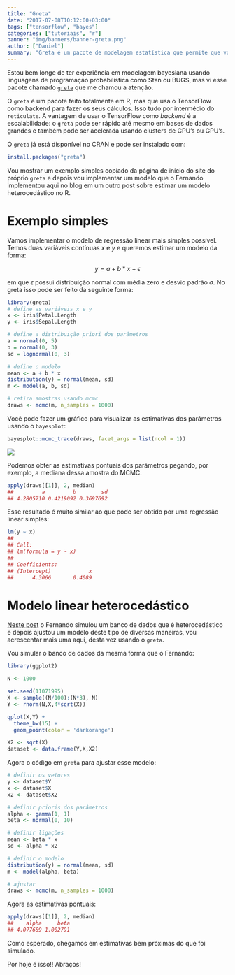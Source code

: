 ```yaml
---
title: "Greta"
date: "2017-07-08T10:12:00+03:00"
tags: ["tensorflow", "bayes"]
categories: ["tutoriais", "r"]
banner: "img/banners/banner-greta.png"
author: ["Daniel"]
summary: "Greta é um pacote de modelagem estatística que permite que você defina seus modelos interativamente em R e depois os estime usando MCMC."
---
```


Estou bem longe de ter experiência em modelagem bayesiana usando linguagens de
programação probabilística como Stan ou BUGS, mas vi esse pacote chamado [`greta`](https://goldingn.github.io/greta/get_started.html)
que me chamou a atenção. 

O `greta` é um pacote feito totalmente em R, mas que usa o TensorFlow como backend
para fazer os seus cálculos. Isso tudo por intermédio do `reticulate`. A vantagem de
usar o TensorFlow como *backend* é a escalabilidade: o `greta` pode ser rápido até
mesmo em bases de dados grandes e também pode ser acelerada usando clusters de CPU's 
ou GPU's.

O `greta` já está disponível no CRAN e pode ser instalado com:

```r
install.packages("greta")
```

Vou mostrar um exemplo simples copiado da página de início do site do próprio
`greta` e depois vou implementar um modelo que o Fernando implementou aqui no blog
em um outro post sobre estimar um modelo heterocedástico no R.

# Exemplo simples

Vamos implementar o modelo de regressão linear mais simples possível. Temos duas
variáveis contínuas $x$ e $y$ e queremos estimar um modelo da forma:

$$y = a + b*x + \epsilon$$

em que $\epsilon$ possui distribuição normal com média zero e desvio padrão $\sigma$.
No greta isso pode ser feito da seguinte forma:

```r
library(greta)
# define as variáveis x e y
x <- iris$Petal.Length
y <- iris$Sepal.Length

# define a distribuição priori dos parâmetros
a = normal(0, 5)
b = normal(0, 3)
sd = lognormal(0, 3)

# define o modelo
mean <- a + b * x
distribution(y) = normal(mean, sd)
m <- model(a, b, sd)

# retira amostras usando mcmc
draws <- mcmc(m, n_samples = 1000)
```

Você pode fazer um gráfico para visualizar as estimativas dos parâmetros usando o 
`bayesplot`:

```r
bayesplot::mcmc_trace(draws, facet_args = list(ncol = 1))
```

![](/img/greta/Rplot.png)

Podemos obter as estimativas pontuais dos parâmetros pegando, por exemplo, a mediana
dessa amostra do MCMC.

```r
apply(draws[[1]], 2, median)
##         a         b        sd 
## 4.2805710 0.4219092 0.3697692
```

Esse resultado é muito similar ao que pode ser obtido por uma regressão linear simples:

```r
lm(y ~ x)
## 
## Call:
## lm(formula = y ~ x)
## 
## Coefficients:
## (Intercept)            x  
##      4.3066       0.4089
```

# Modelo linear heterocedástico

[Neste post](http://curso-r.com/blog/2017/03/09/2017-02-21-regressao-heterocedastica/)
o Fernando simulou um banco de dados que é heterocedástico e depois ajustou um modelo
deste tipo de diversas maneiras, vou acrescentar mais uma aqui, desta vez usando o `greta`.

Vou simular o banco de dados da mesma forma que o Fernando:

```r
library(ggplot2)

N <- 1000

set.seed(11071995)
X <- sample((N/100):(N*3), N)
Y <- rnorm(N,X,4*sqrt(X))

qplot(X,Y) + 
  theme_bw(15) + 
  geom_point(color = 'darkorange')  

X2 <- sqrt(X)
dataset <- data.frame(Y,X,X2)
```

Agora o código em `greta` para ajustar esse modelo:

```r
# definir os vetores
y <- dataset$Y
x <- dataset$X
x2 <- dataset$X2

# definir prioris dos parâmetros
alpha <- gamma(1, 1)
beta <- normal(0, 10)

# definir ligações
mean <- beta * x
sd <- alpha * x2

# definir o modelo
distribution(y) = normal(mean, sd)
m <- model(alpha, beta)

# ajustar
draws <- mcmc(m, n_samples = 1000)
```

Agora as estimativas pontuais:

```r
apply(draws[[1]], 2, median)
##    alpha     beta 
## 4.077689 1.002791
```

Como esperado, chegamos em estimativas bem próximas do que foi simulado.

Por hoje é isso!! Abraços!